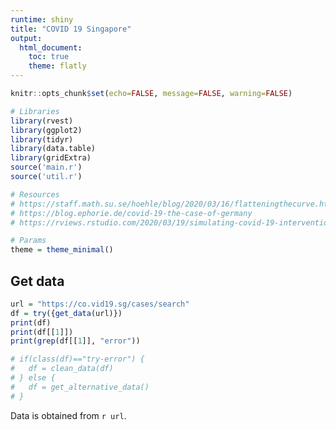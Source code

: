 ---
runtime: shiny
title: "COVID 19 Singapore"
output: 
  html_document:
    toc: true
    theme: flatly
---

```{r echo=FALSE}
knitr::opts_chunk$set(echo=FALSE, message=FALSE, warning=FALSE)
```

```{r}
# Libraries
library(rvest)
library(ggplot2)
library(tidyr)
library(data.table)
library(gridExtra)
source('main.r')
source('util.r')

# Resources
# https://staff.math.su.se/hoehle/blog/2020/03/16/flatteningthecurve.html
# https://blog.ephorie.de/covid-19-the-case-of-germany 
# https://rviews.rstudio.com/2020/03/19/simulating-covid-19-interventions-with-r/

# Params
theme = theme_minimal()
```

## Get data

```{r echo=T}
url = "https://co.vid19.sg/cases/search"
df = try({get_data(url)})
print(df)
print(df[[1]])
print(grep(df[[1]], "error"))

# if(class(df)=="try-error") {
#   df = clean_data(df)
# } else {
#   df = get_alternative_data()
# }  
```

Data is obtained from `r url`. 
